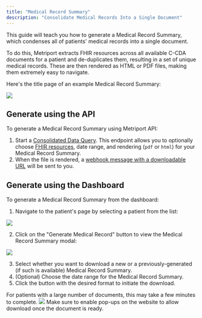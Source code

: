 ```yaml
---
title: "Medical Record Summary"
description: "Consolidate Medical Records Into a Single Document"
---
```


This guide will teach you how to generate a Medical Record Summary, which condenses all of patients' medical records into a single document.

To do this, Metriport extracts FHIR resources across all available C-CDA documents for a patient and de-duplicates them, resulting in a set of unique medical records. These are then rendered as HTML or PDF files, making them extremely easy to navigate.

Here's the title page of an example Medical Record Summary:

<img className="h-100" src="/images/example-medical-record.png" />

## Generate using the API

To generate a Medical Record Summary using Metriport API:

1. Start a [Consolidated Data Query](/medical-api/api-reference/fhir/consolidated-data-query-post). This endpoint allows you to optionally choose [FHIR resources](/medical-api/fhir/overview), date range, and rendering (`pdf` or `html`) for your Medical Record Summary.
1. When the file is rendered, a [webhook message with a downloadable URL](/medical-api/more-info/webhooks#medical-record) will be sent to you.

## Generate using the Dashboard

To generate a Medical Record Summary from the dashboard:

1. Navigate to the patient's page by selecting a patient from the list:

<img className="h-100" src="/images/dashboard-patients.png" />

2. Click on the "Generate Medical Record" button to view the Medical Record Summary modal:

<img className="h-100" src="/images/dashboard-patient.png" />

3. Select whether you want to download a new or a previously-generated (if such is available) Medical Record Summary.
4. (Optional) Choose the date range for the Medical Record Summary.
5. Click the button with the desired format to initiate the download.

<Warning>
  For patients with a large number of documents, this may take a few minutes to complete.
</Warning>

<img className="h-100" src="/images/dashboard-patient-mr.png" />

<Warning>
  Make sure to enable pop-ups on the website to allow download once the document is ready.
</Warning>
